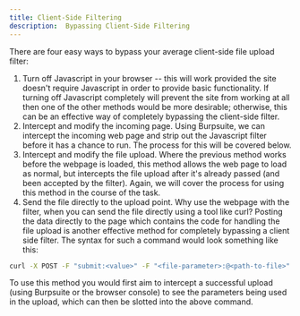 ```yaml
---
title: Client-Side Filtering
description:  Bypassing Client-Side Filtering
---
```


There are four easy ways to bypass your average client-side file upload filter:
1. Turn off Javascript in your browser -- this will work provided the site doesn't require Javascript in order to provide basic functionality. If turning off Javascript completely will prevent the site from working at all then one of the other methods would be more desirable; otherwise, this can be an effective way of completely bypassing the client-side filter.
2. Intercept and modify the incoming page. Using Burpsuite, we can intercept the incoming web page and strip out the Javascript filter before it has a chance to run. The process for this will be covered below.
3. Intercept and modify the file upload. Where the previous method works before the webpage is loaded, this method allows the web page to load as normal, but intercepts the file upload after it's already passed (and been accepted by the filter). Again, we will cover the process for using this method in the course of the task.
4. Send the file directly to the upload point. Why use the webpage with the filter, when you can send the file directly using a tool like curl? Posting the data directly to the page which contains the code for handling the file upload is another effective method for completely bypassing a client side filter. The syntax for such a command would look something like this: 
```bash
curl -X POST -F "submit:<value>" -F "<file-parameter>:@<path-to-file>" <site>
```
To use this method you would first aim to intercept a successful upload (using Burpsuite or the browser console) to see the parameters being used in the upload, which can then be slotted into the above command.
